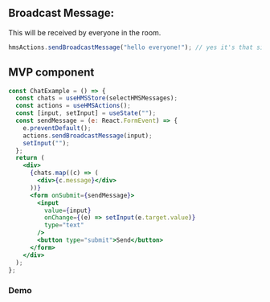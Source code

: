 ## Broadcast Message:


This will be received by everyone in the room.

```js
hmsActions.sendBroadcastMessage("hello everyone!"); // yes it's that simple 😉
```

## MVP component

```jsx
const ChatExample = () => {
  const chats = useHMSStore(selectHMSMessages);
  const actions = useHMSActions();
  const [input, setInput] = useState("");
  const sendMessage = (e: React.FormEvent) => {
    e.preventDefault();
    actions.sendBroadcastMessage(input);
    setInput("");
  };
  return (
    <div>
      {chats.map((c) => (
        <div>{c.message}</div>
      ))}
      <form onSubmit={sendMessage}>
        <input
          value={input}
          onChange={(e) => setInput(e.target.value)}
          type="text"
        />
        <button type="submit">Send</button>
      </form>
    </div>
  );
};
```

### Demo

<Story id="chat-broadcast-message--chat-story-example" />
